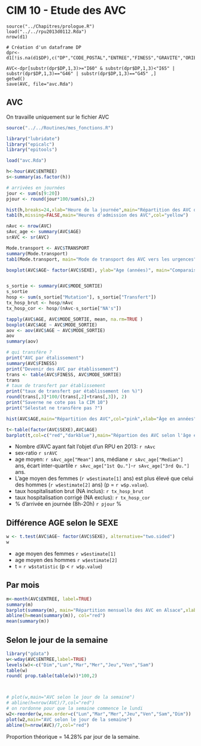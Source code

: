 CIM 10 - Etude des AVC
========================================================

```{}
source("../Chapitres/prologue.R")
load("../../rpu2013d0112.Rda")
nrow(d1)

# Création d'un dataframe DP
dpr<-d1[!is.na(d1$DP),c("DP","CODE_POSTAL","ENTREE","FINESS","GRAVITE","ORIENTATION","MODE_SORTIE","AGE","SEXE","TRANSPORT","DESTINATION")]

AVC<-dpr[substr(dpr$DP,1,3)>="I60" & substr(dpr$DP,1,3)<"I65" | substr(dpr$DP,1,3)=="G46" | substr(dpr$DP,1,3)=="G45" ,]
getwd()
save(AVC, file="avc.Rda")
```

AVC
---

On travaille uniquement sur le fichier AVC

```r

source("../../Routines/mes_fonctions.R")

library("lubridate")
library("epicalc")
library("epitools")

load("avc.Rda")

h<-hour(AVC$ENTREE)
s<-summary(as.factor(h))

# arrivées en journées
jour <- sum(s[9:20])
pjour <- round(jour*100/sum(s),2)

hist(h,breaks=24,xlab="Heure de la journée",main="Répartition des AVC dans la journée")
tab1(h,missing=FALSE,main="Heures d'admission des AVC",col="yellow")

nAvc <- nrow(AVC)
sAvc_age <- summary(AVC$AGE)
srAVC <- sr(AVC)

Mode.transport <- AVC$TRANSPORT
summary(Mode.transport)
tab1(Mode.transport, main="Mode de transport des AVC vers les urgences", ylab="Fréquence")

boxplot(AVC$AGE~ factor(AVC$SEXE), ylab="Age (années)", main="Comparaison des âges entre les Femmes (F) et les Hommes (H)", col="yellow")


s_sortie <- summary(AVC$MODE_SORTIE)
s_sortie
hosp <- sum(s_sortie["Mutation"], s_sortie["Transfert"])
tx_hosp_brut <- hosp/nAvc
tx_hosp_cor <- hosp/(nAvc-s_sortie["NA's"])

tapply(AVC$AGE, AVC$MODE_SORTIE, mean, na.rm=TRUE )
boxplot(AVC$AGE ~ AVC$MODE_SORTIE)
aov <- aov(AVC$AGE ~ AVC$MODE_SORTIE)
aov
summary(aov)

# qui transfère ?
print("AVC par étalissement")
summary(AVC$FINESS)
print("Devenir des AVC par établissement")
trans <- table(AVC$FINESS, AVC$MODE_SORTIE)
trans
# taux de transfert par établissement
print("taux de transfert par établissement (en %)")
round(trans[,3]*100/(trans[,2]+trans[,3]), 2)
print("Saverne ne cote pas la CIM 10")
print("Sélestat ne transfère pas ?")

hist(AVC$AGE,main="Répartition des AVC",col="pink",xlab="Âge en années")

t<-table(factor(AVC$SEXE),AVC$AGE)
barplot(t,col=c("red","darkblue"),main="Répartion des AVC selon l'âge et le sexe",legend=TRUE, xlab="Âge (années)", ylab="Fréquence")
```

- Nombre d'AVC ayant fait l'objet d'un RPU en 2013: `r nAvc`
- sex-ratio `r srAVC`
- age moyen: `r sAvc_age["Mean"]` ans, médiane `r sAvc_age["Median"]` ans, écart inter-quartile `r sAvc_age["1st Qu."]`-`r sAvc_age["3rd Qu."]` ans.
- L'age moyen des femmes (`r w$estimate[1]` ans) est plus élevé que celui des hommes (`r w$estimate[2]` ans) (p = `r w$p.value`).
- taux hospitalisation brut (NA inclus): `r tx_hosp_brut`
- taux hospitalisation corrigé (NA exclus): `r tx_hosp_cor`
- % d'arrivée en journée (8h-20h) `r pjour` %

Différence AGE selon le SEXE
----------------------------

```r
w <- t.test(AVC$AGE~ factor(AVC$SEXE), alternative="two.sided")
w
```
- age moyen des femmes `r w$estimate[1]`
- age moyen des hommes `r w$estimate[2]`
- t = `r w$statistic` (p < `r w$p.value`)

Par mois
--------
```r
m<-month(AVC$ENTREE, label=TRUE)
summary(m)
barplot(summary(m), main="Répartition mensuelle des AVC en Alsace",xlab="Année 2013", ylab="Fréquence")
abline(h=mean(summary(m)), col="red")
mean(summary(m))
```

Selon le jour de la semaine
---------------------------

```r
library("gdata")
w<-wday(AVC$ENTREE,label=TRUE)
levels(w)<-c("Dim","Lun","Mar","Mer","Jeu","Ven","Sam")
table(w)
round( prop.table(table(w))*100,2)



# plot(w,main="AVC selon le jour de la semaine")
# abline(h=nrow(AVC)/7,col="red")
# on rordonne pour que la semaine commence le lundi
w2<-reorder(w,new.order=c("Lun","Mar","Mer","Jeu","Ven","Sam","Dim"))
plot(w2,main="AVC selon le jour de la semaine")
abline(h=nrow(AVC)/7,col="red")
```
Proportion théorique = 14.28\% par jour de la semaine.
